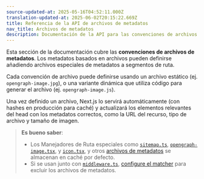 ```yaml
---
source-updated-at: 2025-05-16T04:52:11.000Z
translation-updated-at: 2025-06-02T20:15:22.669Z
title: Referencia de la API de archivos de metadatos
nav_title: Archivos de metadatos
description: Documentación de la API para las convenciones de archivos de metadatos.
---
```


Esta sección de la documentación cubre las **convenciones de archivos de metadatos**. Los metadatos basados en archivos pueden definirse añadiendo archivos especiales de metadatos a segmentos de ruta.

Cada convención de archivo puede definirse usando un archivo estático (ej. `opengraph-image.jpg`), o una variante dinámica que utiliza código para generar el archivo (ej. `opengraph-image.js`).

Una vez definido un archivo, Next.js lo servirá automáticamente (con hashes en producción para caché) y actualizará los elementos relevantes del head con los metadatos correctos, como la URL del recurso, tipo de archivo y tamaño de imagen.

> **Es bueno saber**:
>
> - Los Manejadores de Ruta especiales como [`sitemap.ts`](/docs/app/api-reference/file-conventions/metadata/sitemap), [`opengraph-image.tsx`](/docs/app/api-reference/file-conventions/metadata/opengraph-image), y [`icon.tsx`](/docs/app/api-reference/file-conventions/metadata/app-icons), y otros [archivos de metadatos](/docs/app/api-reference/file-conventions/metadata) se almacenan en caché por defecto.
> - Si se usan junto con [`middleware.ts`](/docs/app/api-reference/file-conventions/middleware), [configure el matcher](/docs/app/building-your-application/routing/middleware#matcher) para excluir los archivos de metadatos.